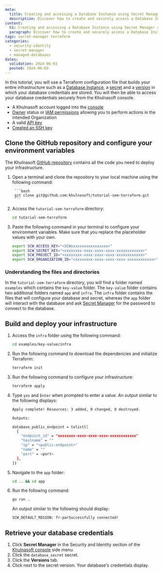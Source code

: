```yaml
---
meta:
  title: Creating and accessing a Database Instance using Secret Manager and Terraform
  description: Discover how to create and securely access a Database Instance using Secret Manager and Terraform
content:
  h1: Creating and accessing a Database Instance using Secret Manager and Terraform
  paragraph: Discover how to create and securely access a Database Instance using Secret Manager and Terraform
tags: secret-manager terraform
categories:
  - security-identity
  - secret-manager
  - managed-databases
dates:
  validation: 2024-06-03
  posted: 2024-06-03
---
```


In this tutorial, you will use a Terraform configuration file that builds your entire infrastructure such as a [Database Instance](/managed-databases/postgresql-and-mysql/concepts/#database-instance), a [secret](/identity-and-access-management/secret-manager/concepts/#secret) and a [version](/identity-and-access-management/secret-manager/concepts/#version) in which your database credentials are stored. You will then be able to access your database credentials securely from the Khulnasoft console.

<Macro id="requirements" />

- A Khulnasoft account logged into the [console](https://console.khulnasoft.com/)
- [Owner](/identity-and-access-management/iam/concepts/#owner) status or [IAM permissions](/identity-and-access-management/iam/concepts/#permission) allowing you to perform actions in the intended Organization
- A valid [API key](/identity-and-access-management/iam/how-to/create-api-keys/)
- [Created an SSH key](/identity-and-access-management/organizations-and-projects/how-to/create-ssh-key/)


## Clone the GitHub repository and configure your environment variables

The Khulnasoft [GitHub repository](https://github.com/khulnasoft/tutorial-sem-terraform) contains all the code you need to deploy your infrastructure.

1. Open a terminal and clone the repository to your local machine using the following command:

        ```bash
        git clone git@github.com:khulnasoft/tutorial-sem-terraform.git
        ```
2. Access the `tutorial-sem-terraform` directory:

    ```bash
    cd tutorial-sem-terraform
    ```
3. Paste the following command in your terminal to configure your environment variables. Make sure that you replace the placeholder values with your own.

    ```bash
    export SCW_ACCESS_KEY="<SCWxxxxxxxxxxxxxxxxx>"
    export SCW_SECRET_KEY="<xxxxxxxx-xxxx-xxxx-xxxx-xxxxxxxxxxxx>"
    export SCW_PROJECT_ID="<xxxxxxxx-xxxx-xxxx-xxxx-xxxxxxxxxxxx>"
    export SCW_ORGANIZATION_ID="<xxxxxxxx-xxxx-xxxx-xxxx-xxxxxxxxxxxx>"
    ```
### Understanding the files and directories

In the `tutorial-sem-terraform` directory, you will find a folder named `examples` which contains the `key-value` folder. The `key-value` folder contains two additional folders named `app` and `infra`. The `infra` folder contains the files that will configure your database and secret, whereas the `app` folder will interact with the database and ask [Secret Manager](/identity-and-access-management/secret-manager/concepts/#secret-manager) for the password to connect to the database.

## Build and deploy your infrastructure

1. Access the `infra` folder using the following command:
    ```bash
    cd examples/key-value/infra
    ```
2. Run the following command to download the dependencies and initialize Terraform:
    ```bash
    terraform init
    ```
3. Run the following command to configure your infrastructure:
    ```bash
    terraform apply
    ```
4. Type `yes` and `Enter` when prompted to enter a value. An output similar to the following displays:
    ```bash
    Apply complete! Resources: 3 added, 0 changed, 0 destroyed.

    Outputs:

    database_public_endpoint = tolist([
      {
        "endpoint_id" = "xxxxxxxx-xxxx-xxxx-xxxx-xxxxxxxxxxxx"
        "hostname" = ""
        "ip" = "<public-endpoint>"
        "name" = ""
        "port" = <port>
      },
    ])
    ```
5. Navigate to the `app` folder:
    ```bash
    cd .. && cd app
    ```
6. Run the following command:
    ```bash
    go run .
    ```
    An output similar to the following should display:
    ```bash
    SCW_DEFAULT_REGION: fr-parSuccessfully connected!
    ```

## Retrieve your database credentials

1. Click **Secret Manager** in the Security and Identity section of the [Khulnasoft console](https://console.khulnasoft.com/) side menu.
2. Click the `database_secret` secret.
    <Lightbox src="khulnasoft-db-secret.webp" alt=""/>
3. Click the **Versions** tab.
4. Click <Icon name="seeMore" /> next to the secret version. Your database's credentials display.
